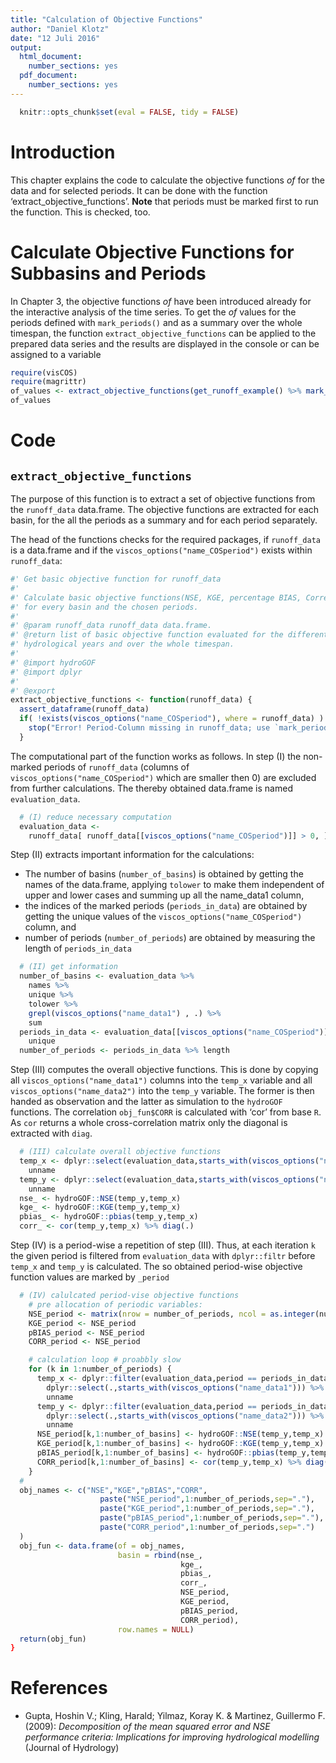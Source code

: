 ```yaml
---
title: "Calculation of Objective Functions"
author: "Daniel Klotz"
date: "12 Juli 2016"
output:
  html_document:
    number_sections: yes
  pdf_document:
    number_sections: yes
---
```


```r
  knitr::opts_chunk$set(eval = FALSE, tidy = FALSE)
```

# Introduction
This chapter explains the code to calculate the objective functions $of$ for 
the data and for selected periods. It can be done with the function 
'extract_objective_functions'. **Note** that periods must be marked first to run
the function. This is checked, too.

# Calculate Objective Functions for Subbasins and Periods
In Chapter 3, the objective functions $of$ have been introduced already for the 
interactive analysis of the time series. To get the $of$ values for the periods 
defined with `mark_periods()` and as a summary over the whole timespan, the 
function `extract_objective_functions` can be applied to the prepared data 
series and the results are displayed in the console or can be assigned to a 
variable
```r
require(visCOS)
require(magrittr)
of_values <- extract_objective_functions(get_runoff_example() %>% mark_periods())
of_values
```

# Code
## `extract_objective_functions`
The purpose of this function is to extract a set of objective functions from
the `runoff_data` data.frame. The objective functions are extracted for each
basin, for the all the periods as a summary and for each period separately.

The head of the functions checks for the required packages, if `runoff_data` is 
a data.frame and if the `viscos_options("name_COSperiod")` exists within
`runoff_data `:
```r
#' Get basic objective function for runoff_data
#'
#' Calculate basic objective functions(NSE, KGE, percentage BIAS, Correlation) 
#' for every basin and the chosen periods.
#'
#' @param runoff_data runoff_data data.frame.
#' @return list of basic objective function evaluated for the different
#' hydrological years and over the whole timespan.
#' 
#' @import hydroGOF 
#' @import dplyr
#'
#' @export
extract_objective_functions <- function(runoff_data) {
  assert_dataframe(runoff_data)
  if( !exists(viscos_options("name_COSperiod"), where = runoff_data) ) {
    stop("Error! Period-Column missing in runoff_data; use `mark_periods`")
  }
```

The computational part of the function works as follows. In step (I) the
non-marked periods of `runoff_data` (columns of
`viscos_options("name_COSperiod")` which are smaller then 0) are excluded 
from further calculations. The thereby obtained data.frame is named
`evaluation_data`. 
```r
  # (I) reduce necessary computation
  evaluation_data <- 
    runoff_data[ runoff_data[[viscos_options("name_COSperiod")]] > 0, ]
```


Step (II) extracts important information for the
calculations:

- The number of basins (`number_of_basins`) is obtained by getting the names
of the data.frame, applying `tolower` to make them independent of upper and
lower cases and summing up all the name_data1 column,  
- the indices of the marked periods (`periods_in_data`) are obtained by getting
the unique values of the `viscos_options("name_COSperiod")` column, and
- number of periods (`number_of_periods`) are obtained by measuring the length
of `periods_in_data`
```r
  # (II) get information
  number_of_basins <- evaluation_data %>%
    names %>%
    unique %>%
    tolower %>%
    grepl(viscos_options("name_data1") , .) %>%
    sum
  periods_in_data <- evaluation_data[[viscos_options("name_COSperiod")]] %>%
    unique
  number_of_periods <- periods_in_data %>% length
```

Step (III) computes the overall objective functions. This is done by copying all
`viscos_options("name_data1")` columns into the `temp_x` variable and all
`viscos_options("name_data2")` into the `temp_y` variable. The former is then
handed as observation and the latter as simulation to the `hydroGOF` functions.
The correlation `obj_fun$CORR` is calculated with 'cor' from base `R`. As `cor` 
returns a whole cross-correlation matrix only the diagonal is extracted with 
`diag`. 
```r

  # (III) calculate overall objective functions
  temp_x <- dplyr::select(evaluation_data,starts_with(viscos_options("name_data1"))) %>%
    unname
  temp_y <- dplyr::select(evaluation_data,starts_with(viscos_options("name_data2"))) %>%
    unname
  nse_ <- hydroGOF::NSE(temp_y,temp_x)
  kge_ <- hydroGOF::KGE(temp_y,temp_x)
  pbias_ <- hydroGOF::pbias(temp_y,temp_x)
  corr_ <- cor(temp_y,temp_x) %>% diag(.)

```

Step (IV) is a period-wise a repetition of step (III). Thus, at each 
iteration `k` the given period is filtered from `evaluation_data`
with `dplyr::filtr` before `temp_x` and `temp_y` is calculated.
The so obtained period-wise objective function values are marked by `_period`
```r
  # (IV) calulcated period-vise objective functions
    # pre allocation of periodic variables:
    NSE_period <- matrix(nrow = number_of_periods, ncol = as.integer(number_of_basins), data = NA)
    KGE_period <- NSE_period
    pBIAS_period <- NSE_period
    CORR_period <- NSE_period

    # calculation loop # proabbly slow
    for (k in 1:number_of_periods) {
      temp_x <- dplyr::filter(evaluation_data,period == periods_in_data[k]) %>%
        dplyr::select(.,starts_with(viscos_options("name_data1"))) %>%
        unname
      temp_y <- dplyr::filter(evaluation_data,period == periods_in_data[k]) %>%
        dplyr::select(.,starts_with(viscos_options("name_data2"))) %>%
        unname
      NSE_period[k,1:number_of_basins] <- hydroGOF::NSE(temp_y,temp_x)
      KGE_period[k,1:number_of_basins] <- hydroGOF::KGE(temp_y,temp_x)
      pBIAS_period[k,1:number_of_basins] <- hydroGOF::pbias(temp_y,temp_x)
      CORR_period[k,1:number_of_basins] <- cor(temp_y,temp_x) %>% diag(.)
    }
  #
  obj_names <- c("NSE","KGE","pBIAS","CORR", 
                    paste("NSE_period",1:number_of_periods,sep="."), 
                    paste("KGE_period",1:number_of_periods,sep="."),
                    paste("pBIAS_period",1:number_of_periods,sep="."),
                    paste("CORR_period",1:number_of_periods,sep=".")
  )
  obj_fun <- data.frame(of = obj_names, 
                        basin = rbind(nse_,
                                      kge_,
                                      pbias_,
                                      corr_,
                                      NSE_period,
                                      KGE_period,
                                      pBIAS_period,
                                      CORR_period),
                        row.names = NULL)
  return(obj_fun)
}

```



# References
- Gupta, Hoshin V.; Kling, Harald; Yilmaz, Koray K. & Martinez, Guillermo F.
(2009): *Decomposition of the mean squared error and NSE performance criteria:*
*Implications for improving hydrological modelling* (Journal of Hydrology)
